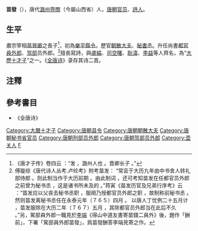 '''苗發'''（{{bd|？||？||}}），唐代[[潞州|潞州]][[壺關|壺關]]（今屬山西省）人，[[唐朝|唐朝]][[官员|官员]]、[[詩人|詩人]]。
== 生平 ==
肅宗宰相[[苗晉卿|苗晉卿]]之長子<ref>《唐才子传》卷四云 ：“发 ，潞州人也 。晋卿长子 。”</ref>，初為[[乐平县|樂平]][[縣令|縣令]]。歷官[[朝散大夫|朝散大夫]]、[[秘書丞|秘書丞]]。升任尚書[[都官|都官]][[員外郎|員外郎]]、[[驾部|驾部]]员外郎。<ref>傅璇琮《唐代诗人丛考.卢纶考》附考苗发： “常衮于大历九年由中书舍人转礼部侍郎 。则此制当作于大历前期 。由此制词 ，还可考知苗发在任都官员外郎之前曾为秘书丞 ，这是诸书所未及的 。”蒋寅《苗发历官及兄弟行序考》云 ：“苗发应以父丧去秘书丞职 ，服阕乃授都官员外郎之职 ，故制称前秘书丞 。然则苗发离秘书丞任在永泰元年（７６５）四月 。 以唐人丁忧例二十五月计 ，苗发服除在大历二年（７６７）五月 ，其除都官员外郎当在此后不久 。”另，駕部員外郎一職見於[[李端|李端]]《得山中道友書寄苗錢二員外》後，題作「酬前」，下署「駕部員外郎苗發」，爲苗發酬答李端見寄之作。</ref>擅長寫詩，與[[盧綸|盧綸]]、[[司空曙|司空曙]]、[[耿湋|耿湋]]、[[李益|李益]]等人齊名，為“[[大歷十才子|大歷十才子]]”之一。《[[全唐诗|全唐诗]]》录存其诗二首。

==注釋==
{{reflist}}

==參考書目==
* 《全唐诗》


{{DEFAULTSORT:M}}
[[Category:大曆十才子|Category:大曆十才子]]
[[Category:唐朝县令|Category:唐朝县令]]
[[Category:唐朝朝散大夫|Category:唐朝朝散大夫]]
[[Category:唐朝秘书省官员|Category:唐朝秘书省官员]]
[[Category:唐朝刑部员外郎|Category:唐朝刑部员外郎]]
[[Category:唐朝驾部员外郎|Category:唐朝驾部员外郎]]
[[Category:壶关人|Category:壶关人]]
[[Category:苗姓|F]]